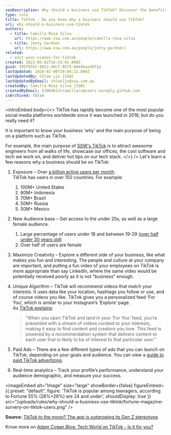 ```yaml
---
seoDescription: Why should a business use TikTok? Discover the benefits of leveraging over 1 billion active users, maximizing creativity, and targeting a unique audience with our guide.
type: rule
title: TikTok - Do you know why a business should use TikTok?
uri: why-should-a-business-use-tiktok
authors:
  - title: Camilla Rosa Silva
    url: https://www.ssw.com.au/people/camilla-rosa-silva
  - title: Jonty Gardner
    url: https://www.ssw.com.au/people/jonty-gardner/
related:
  - edit-your-videos-for-tiktok
created: 2022-05-02T16:53:02.000Z
guid: 395f9fbf-8822-49cf-8575-0644baa38f1a
lastUpdated: 2024-02-08T19:04:32.000Z
lastUpdatedBy: Chloe Lin [SSW]
lastUpdatedByEmail: chloelin@ssw.com.au
createdBy: Camilla Rosa Silva [SSW]
createdByEmail: 53064613+camillars@users.noreply.github.com
isArchived: false
---
```


<introEmbed
  body={<>
TikTok has rapidly become one of the most popular social media platforms worldwide since it was launched in 2016, but do you really need it?

It is important to know your business ‘why’ and the main purpose of being on a platform such as TikTok.

For example, the main purpose of [SSW's TikTok](https://www.tiktok.com/@ssw_tv) is to attract awesome engineers from all walks of life, showcase our offices, the cool software and tech we work on, and deliver hot tips on our tech stack.
  </>}
/>
Let's learn a few reasons why a business should be on TikTok:

1. Exposure – Over [a billion active users per month](https://www.businessofapps.com/data/tik-tok-statistics/).\
   TikTok has users in over 150 countries. For example:

   1. 100M+ United States
   2. 80M+ Indonesia
   3. 70M+ Brazil
   4. 50M+ Russia
   5. 50M+ Mexico

2. New Audience base – Get access to the under 25s, as well as a large female audience.

   1. Large percentage of users under 18 and between 19-29 [(over half under 30 years old)](https://www.businessofapps.com/data/tik-tok-statistics/)
   2. Over half of users are female

3. Maximize Creativity – Explore a different side of your business, like what makes you fun and interesting. The people and culture at your company are important, and putting a fun video of your employees on TikTok is more appropriate than say LinkedIn, where the same video would be potentially received poorly as it is not "business" enough.
4. Unique Algorithm – TikTok will recommend videos that match your interests. It uses data like your location, hashtags you follow or use, and of course videos you like. TikTok gives you a personalized feed ‘For You’, which is similar to your Instagram’s ‘Explore’ page.\
   As [TikTok explains](https://newsroom.tiktok.com/en-us/how-tiktok-recommends-videos-for-you):

   > "When you open TikTok and land in your 'For You' feed, you're presented with a stream of videos curated to your interests, making it easy to find content and creators you love. This feed is powered by a recommendation system that delivers content to each user that is likely to be of interest to that particular user."

5. Paid Ads – There are a few different types of ads that you can launch on TikTok, depending on your goals and audience. You can view a [guide to paid TikTok advertizing](https://influencermarketinghub.com/tiktok-advertising-guide/).
6. Real-time analytics – Track your profile’s performance, understand your audience demographic, and measure your success.


<imageEmbed
  alt="Image"
  size="large"
  showBorder={false}
  figureEmbed={{
    preset: "default",
    figure: 'TikTok is popular among teenagers, according to Fortune 55% (28%+26%) are 24 and under',
    shouldDisplay: true
  }}
  src="/uploads/rules/why-should-a-business-use-tiktok/fortune-magazine-survery-on-tiktok-users.png"
/>

**Source:** [TikTok to the moon? The app is outgrowing its Gen Z stereotype](https://fortune.com/2021/02/15/tiktok-gen-z-users-age-groups-survey/)

Know more on [Adam Cogan Blog: Tech World on TikTok - Is it for you?](https://adamcogan.com/2022/05/10/tech-world-on-tiktok-is-it-for-you/)
